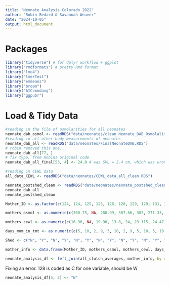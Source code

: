 ```yaml
---
title: "Neonate Analysis Colorado 2022"
author: "Robin Bedard & Savannah Weaver"
date: "2024-10-05"
output: html_document
---
```





# Packages


```r
library("tidyverse") # for dplyr workflow + ggplot
library("rmdformats") # pretty Rmd format
library("lme4")
library("lmerTest")
library("emmeans")
library("broom")
library("AICcmodavg")
library("ggpubr")
```







# Load & Tidy Data


```r
#reading in the file of osmolarities for all neonates
neonate_dab_osmol <- readRDS("data/neonates/clean_Neonate_DAB_Osmolality.RDS")
#reading in all other body measurements of neonates
neonate_dab_all <- readRDS("data/neonates/FinalNeonateDAB.RDS")
# robin removed this one...
neonate_dab_all[77, ]
# fix typo, from Robins original code
neonate_dab_all_final[53, 4] <- 24.0 # was SVL = 2.4 cm, which was wrong

#reading in CEWL data
all_data_CEWL <- readRDS("data/neonates/CEWL_data_all_clean.RDS")

neonate_postshed_clean <- readRDS("data/neonates/neonate_postshed_clean.RDS")
neonate_dab_all
neonate_postshed_clean
```









```r
Mother_ID <- as.factor(c(124, 124, 125, 125, 128, 128, 129, 129, 131, 131, 133, 133, 134, 134, 135, 135, 101, 103, 104, 105, 112, 114, 115, 119, 126, 127))

mothers_osmol <- as.numeric(c(300.75, NA, 288.99, 307.66, 305, 271.33, 314.66, 325, 310.5, NA, 329, NA, 304, NA, 301.25, 322.33, 326, 331.66, 318, 320.75, 281.66, 311.667, 357.25, 320.33, 309.25, 312.333 ))

mothers_cewl <- as.numeric(c(16.96, NA, 19.90, 13.8, 24, 23.115, 24.47, 15.38, 11.68, NA, 18.797, NA, 17.83, NA, 20.595, 14.914, 20.9125, 21.12, 18.405, 13.5, 19.7375, 16.2275, 21.254, 27.82, 10.265, 22.4625))

days_mom_in_tmt <- as.numeric(c(5, 10, 2, 9, 3, 10, 2, 9, 5, 10, 5, 10, 5, 10, 3, 9, 13, 15, 15, 14, 14, 14, 15, 13, 7, 9))

Shed <- c("N", "Y", "N", "Y", "N", "Y", "N", "Y", "N", "Y", "N", "Y", "N", "Y", "N", "Y", "N", "N", "N", "N", "N", "N", "N", "N", "N", "N")

mother_info <- data.frame(Mother_ID, mothers_osmol, mothers_cewl, days_mom_in_tmt, Shed)

neonate_analysis_df <- left_join(all_clutch_averages, mother_info, by = c("Mother_ID", "Shed"))
```

Fixing an error. 128 is coded as C for one variable, should be W
```r
neonate_analysis_df[5, 2] <- "W"
```
































